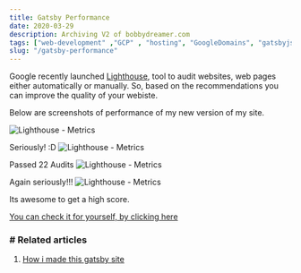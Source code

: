 ```yaml
---
title: Gatsby Performance
date: 2020-03-29
description: Archiving V2 of bobbydreamer.com
tags: ["web-development" ,"GCP" , "hosting", "GoogleDomains", "gatsbyjs"]
slug: "/gatsby-performance"
---
```


Google recently launched [Lighthouse](https://developers.google.com/web/tools/lighthouse/), tool to audit websites, web pages either automatically or manually. So, based on the recommendations you can improve the quality of your webiste. 

Below are screenshots of performance of my new version of my site. 

![Lighthouse - Metrics](./gpsi1.PNG)

Seriously! :D
![Lighthouse - Metrics](./gpsi2.PNG)

Passed 22 Audits
![Lighthouse - Metrics](./gpsi3.PNG)

Again seriously!!!
![Lighthouse - Metrics](./gpsi4.PNG) 

Its awesome to get a high score. 

[You can check it for yourself, by clicking here](https://developers.google.com/speed/pagespeed/insights/?url=https%3A%2F%2Fbobbydreamer.com)

### # Related articles
1. [How i made this gatsby site](../how-i-made-this-site)
